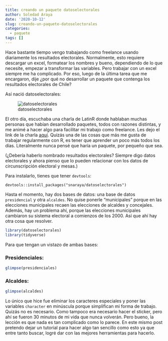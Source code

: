```yaml
---
title: creando un paquete datoselectorales
author: Soledad Araya
date: '2020-10-12'
slug: creando-un-paquete-datoselectorales
categories:
  - paquete
tags: []
---
```


Hace bastante tiempo vengo trabajando como freelance usando diariamente los resultados electorales. Normalmente, esto requiere descargar un excel, formatear los nombres y bueno, dependiendo de lo que necesite, empezar a transformar las variables. Pero trabajar con un excel siempre me ha complicado. Por eso, luego de la última tarea que me encargaron, dije ¿por qué no desarrollar un paquete que contenga los resultados electorales de Chile?

Así nació datoselectorales:

![datoselectorales](/post/2020-10-12-creando-un-paquete-datoselectorales_files/datoselectorales.png)

El otro día, escuchaba una charla de LatinR donde hablaban muchas personas que habían desarrollado paquetes, todos con razones distintas, y me animé a hacer algo para facilitar mi trabajo como freelance. Les dejo el link de la charla [aquí](https://www.youtube.com/watch?v=UYvSv8StDa8). Quizás una de las cosas que más me gusta de trabajar regularmente con R, es tener que aprender un poco más todos los días. Literalmente nunca pensé que haría un paquete, por pequeño que sea.

(¿Debería haberlo nombrado resultados electorales? Siempre digo datos electorales y ahora pienso que lo pueden relacionar con los datos de circunscripción electoral y mesas.)

Para instalarlo, tienes que tener `devtools`:

```
devtools::install_packages("snaraya/datoselectorales")
```

Hasta el momento, hay dos bases de datos: una base de datos `presidencial` y otra `alcaldes`. No quise ponerle "municipales" porque en las elecciones municipales recaen las elecciones de alcaldes y concejales. Además, hay un problema ahí, porque las elecciones municipales cambiaron su sistema electoral a comienzos de los 2000. Así que ahí hay otra cosa que resolver.

```r
library(datoselectorales)
library(tidyverse)
```

Para que tengan un vistazo de ambas bases:

### Presidenciales:

```r
glimpse(presidenciales)
```

### Alcaldes:

```r
glimpse(alcaldes)
```

Lo único que hice fue eliminar los caracteres especiales y poner las variables `character` en minúscula porque simplifican mi forma de trabajo. Quizás no es necesario. Como tampoco era necesario hacer el sticker, pero ahí se fueron 30 minutos de mi vida que nunca volverán. Pero bueno, la lección es que nada es tan complicado como lo parece. En este mismo post pretendo dejar un tutorial para hacer algo tan sencillo como esto ya que entre tanto buscar, logré dar con las mejores herramientas para hacerlo.

